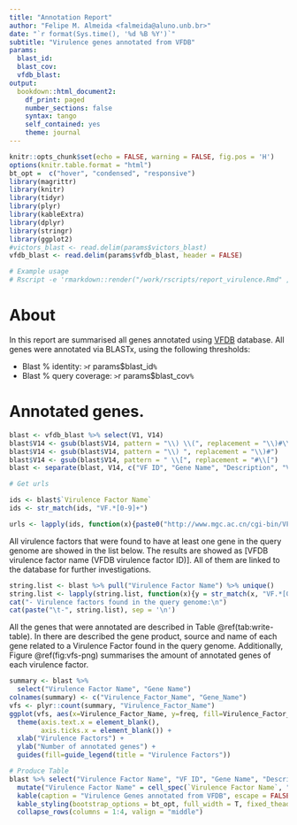 ```yaml
---
title: "Annotation Report"
author: "Felipe M. Almeida <falmeida@aluno.unb.br>"
date: "`r format(Sys.time(), '%d %B %Y')`"
subtitle: "Virulence genes annotated from VFDB"
params:
  blast_id:
  blast_cov:
  vfdb_blast:
output:
  bookdown::html_document2:
    df_print: paged
    number_sections: false
    syntax: tango
    self_contained: yes
    theme: journal
---
```


<style type="text/css">

body{ /* Normal  */
      font-size: 14px;
  }
</style>


```r
knitr::opts_chunk$set(echo = FALSE, warning = FALSE, fig.pos = 'H')
options(knitr.table.format = "html")
bt_opt =  c("hover", "condensed", "responsive")
library(magrittr)
library(knitr)
library(tidyr)
library(plyr)
library(kableExtra)
library(dplyr)
library(stringr)
library(ggplot2)
#victors_blast <- read.delim(params$victors_blast)
vfdb_blast <- read.delim(params$vfdb_blast, header = FALSE)

# Example usage
# Rscript -e 'rmarkdown::render("/work/rscripts/report_virulence.Rmd" , params = list( vfdb_blast = "/media/falmeida/falmeidaEXT/k.variicola/ANNOTATION/18L/blasts/virulence_vfdb_predictedGenes.tsv", blast_id = 90 , blast_cov = 90))'
```

# About

In this report are summarised all genes annotated using [VFDB](http://www.mgc.ac.cn/VFs/main.htm) database. All genes were annotated via BLASTx, using the following thresholds:

* Blast % identity: `> `r params$blast_id`%`
* Blast % query coverage: `> `r params$blast_cov`%`

# Annotated genes.

```r
blast <- vfdb_blast %>% select(V1, V14)
blast$V14 <- gsub(blast$V14, pattern = "\\) \\(", replacement = "\\)#\\(")
blast$V14 <- gsub(blast$V14, pattern = "\\) ", replacement = "\\)#")
blast$V14 <- gsub(blast$V14, pattern = " \\[", replacement = "#\\[")
blast <- separate(blast, V14, c("VF ID", "Gene Name", "Description", "Virulence Factor Name", "Subject Species"), sep = "#", extra = "merge")

# Get urls

ids <- blast$`Virulence Factor Name`
ids <- str_match(ids, "VF.*[0-9]+")

urls <- lapply(ids, function(x){paste0("http://www.mgc.ac.cn/cgi-bin/VFs/vfs.cgi?VFID=", x, "#", x)})
```

All virulence factors that were found to have at least one gene in the query genome are showed in the list below. The results are showed as [VFDB virulence factor name (VFDB virulence factor ID)]. All of them are linked to the database for further investigations.

```r
string.list <- blast %>% pull("Virulence Factor Name") %>% unique()
string.list <- lapply(string.list, function(x){y = str_match(x, "VF.*[0-9]+") ;  paste0("[", x, "]", "(http://www.mgc.ac.cn/cgi-bin/VFs/vfs.cgi?VFID=", y, "#", y, ")")})
cat("- Virulence factors found in the query genome:\n")
cat(paste("\t-", string.list), sep = '\n')
```

All the genes that were annotated are described in Table \@ref(tab:write-table). In there are described the gene product, source and name of each gene related to a Virulence Factor found in the query genome. Additionally, Figure \@ref(fig:vfs-png) summarises the amount of annotated genes of each virulence factor.

```r
summary <- blast %>%
  select("Virulence Factor Name", "Gene Name")
colnames(summary) <- c("Virulence_Factor_Name", "Gene_Name")
vfs <- plyr::count(summary, "Virulence_Factor_Name")
ggplot(vfs, aes(x=Virulence_Factor_Name, y=freq, fill=Virulence_Factor_Name)) + geom_bar(stat = "identity") +
  theme(axis.text.x = element_blank(),
        axis.ticks.x = element_blank()) +
  xlab("Virulence Factors") +
  ylab("Number of annotated genes") +
  guides(fill=guide_legend(title = "Virulence Factors"))
```

```r
# Produce Table
blast %>% select("Virulence Factor Name", "VF ID", "Gene Name", "Description", "Subject Species") %>%
  mutate("Virulence Factor Name" = cell_spec(`Virulence Factor Name`, "html", link = urls)) %>%
  kable(caption = "Virulence Genes annotated from VFDB", escape = FALSE) %>%
  kable_styling(bootstrap_options = bt_opt, full_width = T, fixed_thead = T, font_size = 10) %>%
  collapse_rows(columns = 1:4, valign = "middle")
```
